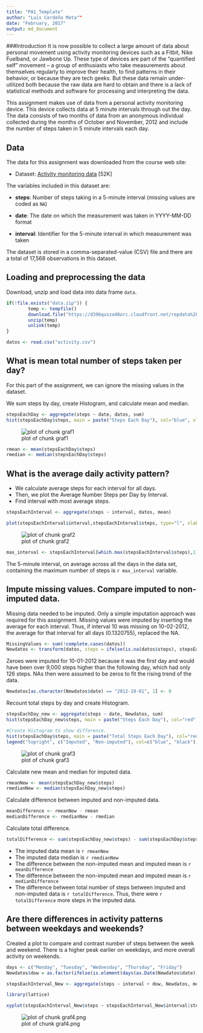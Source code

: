```yaml
---
title: "PA1_Template"
author: "Luis Cerdeño Mota""
date: "February, 2017"
output: md_document
---
```



###Introduction
It is now possible to collect a large amount of data about personal movement using activity monitoring devices such as a Fitbit, Nike Fuelband, or Jawbone Up. These type of devices are part of the “quantified self” movement – a group of enthusiasts who take measurements about themselves regularly to improve their health, to find patterns in their behavior, or because they are tech geeks. But these data remain under-utilized both because the raw data are hard to obtain and there is a lack of statistical methods and software for processing and interpreting the data.

This assignment makes use of data from a personal activity monitoring device. This device collects data at 5 minute intervals through out the day. The data consists of two months of data from an anonymous individual collected during the months of October and November, 2012 and include the number of steps taken in 5 minute intervals each day.

## Data
The data for this assignment was downloaded from the course web
site:

* Dataset: [Activity monitoring data](https://d396qusza40orc.cloudfront.net/repdata%2Fdata%2Factivity.zip) [52K]

The variables included in this dataset are:

* **steps**: Number of steps taking in a 5-minute interval (missing
    values are coded as `NA`)

* **date**: The date on which the measurement was taken in YYYY-MM-DD
    format

* **interval**: Identifier for the 5-minute interval in which
    measurement was taken

The dataset is stored in a comma-separated-value (CSV) file and there are a total of 17,568 observations in this dataset.

## Loading and preprocessing the data
Download, unzip and load data into data frame `data`. 
```r
if(!file.exists("data.zip")) {
        temp <- tempfile()
        download.file("https://d396qusza40orc.cloudfront.net/repdata%2Fdata%2Factivity.zip",temp)
        unzip(temp)
        unlink(temp)
}

datos <- read.csv("activity.csv")
```


## What is mean total number of steps taken per day?
For this part of the assignment, we can ignore the missing values in the dataset.

We sum steps by day, create Histogram, and calculate mean and median.
```r
stepsEachDay <- aggregate(steps ~ date, datos, sum)
hist(stepsEachDay$steps, main = paste("Steps Each Day"), col="blue", xlab="Steps")
```

![plot of chunk graf1](./figures/graf1.png)

```r
rmean <- mean(stepsEachDay$steps)
rmedian <- median(stepsEachDay$steps)
```

## What is the average daily activity pattern?
* We calculate average steps for each interval for all days. 
* Then, we plot the Average Number Steps per Day by Interval. 
* Find interval with most average steps. 
```r
stepsEachInterval <- aggregate(steps ~ interval, datos, mean)

plot(stepsEachInterval$interval,stepsEachInterval$steps, type="l", xlab="Interval", ylab="Steps",main="Average Steps per Day by Interval")
```

![plot of chunk graf2](./figures/graf2.png) 

```r
max_interval <- stepsEachInterval[which.max(stepsEachInterval$steps),1]
```

The 5-minute interval, on average across all the days in the data set, containing the maximum number of steps is `r max_interval` variable.

## Impute missing values. Compare imputed to non-imputed data.
Missing data needed to be imputed. Only a simple imputation approach was required for this assignment. 
Missing values were imputed by inserting the average for each interval. Thus, if interval 10 was missing on 10-02-2012, the average for that interval for all days (0.1320755), replaced the NA.

```r
MissingValues <- sum(!complete.cases(datos))
Newdatos <- transform(datos, steps = ifelse(is.na(datos$steps), stepsEachInterval$steps[match(datos$interval, stepsEachInterval$interval)], datos$steps))
```

Zeroes were imputed for 10-01-2012 because it was the first day and would have been over 9,000 steps higher than the following day, which had only 126 steps. NAs then were assumed to be zeros to fit the rising trend of the data. 
```r
Newdatos[as.character(Newdatos$date) == "2012-10-01", 1] <- 0
```

Recount total steps by day and create Histogram. 
```r
stepsEachDay_new <- aggregate(steps ~ date, Newdatos, sum)
hist(stepsEachDay_new$steps, main = paste("Steps Each Day"), col="red", xlab="Steps")

#Create Histogram to show difference. 
hist(stepsEachDay$steps, main = paste("Total Steps Each Day"), col="red", xlab="Number of Steps", add=T)
legend("topright", c("Imputed", "Non-imputed"), col=c("blue", "black"), lwd=10)
```

![plot of chunk graf3](./figures/graf3.png) 

Calculate new mean and median for imputed data. 
```r
rmeanNew <- mean(stepsEachDay_new$steps)
rmedianNew <- median(stepsEachDay_new$steps)
```

Calculate difference between imputed and non-imputed data.
```r
meanDifference <- rmeanNew - rmean
medianDifference <- rmedianNew - rmedian
```

Calculate total difference.
```r
totalDifference <- sum(stepsEachDay_new$steps) - sum(stepsEachDay$steps)
```
* The imputed data mean is `r rmeanNew`
* The imputed data median is `r rmedianNew`
* The difference between the non-imputed mean and imputed mean is `r meanDifference`
* The difference between the non-imputed mean and imputed mean is `r medianDifference`
* The difference between total number of steps between imputed and non-imputed data is `r totalDifference`. Thus, there were `r totalDifference` more steps in the imputed data.

## Are there differences in activity patterns between weekdays and weekends?
Created a plot to compare and contrast number of steps between the week and weekend. There is a higher peak earlier on weekdays, and more overall activity on weekends.  
``` r
days <- c("Monday", "Tuesday", "Wednesday", "Thursday", "Friday")
Newdatos$dow = as.factor(ifelse(is.element(days(as.Date(Newdatos$date)),days), "Day", "Weekend"))

stepsEachInterval_New <- aggregate(steps ~ interval + dow, Newdatos, mean)

library(lattice)

xyplot(stepsEachInterval_New$steps ~ stepsEachInterval_New$interval|stepsEachInterval_New$dow, main="Average Steps per Day by Interval",xlab="Interval", ylab="Steps",layout=c(1,2), type="l")

```

![plot of chunk graf4.png](./figures/graf4.png) 
